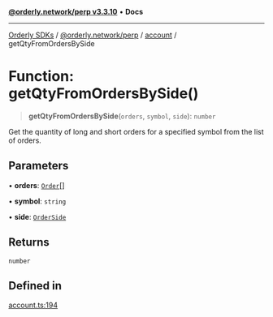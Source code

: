 [**@orderly.network/perp v3.3.10**](/sdks/tech-doc/@orderly.network/perp/README) • **Docs**

***

[Orderly SDKs](/sdks/tech-doc/packages) / [@orderly.network/perp](/sdks/tech-doc/@orderly.network/perp/README) / [account](/sdks/tech-doc/@orderly.network/perp/namespaces/account/README) / getQtyFromOrdersBySide

# Function: getQtyFromOrdersBySide()

> **getQtyFromOrdersBySide**(`orders`, `symbol`, `side`): `number`

Get the quantity of long and short orders for a specified symbol from the list of orders.

## Parameters

• **orders**: [`Order`](/sdks/tech-doc/@orderly.network/types/namespaces/API/interfaces/Order)[]

• **symbol**: `string`

• **side**: [`OrderSide`](/sdks/tech-doc/@orderly.network/types/enumerations/OrderSide)

## Returns

`number`

## Defined in

[account.ts:194](https://github.com/OrderlyNetwork/js-sdk/blob/554ae704783e3b83c40bb234a899e8f02987d9b6/packages/perp/src/account.ts#L194)
